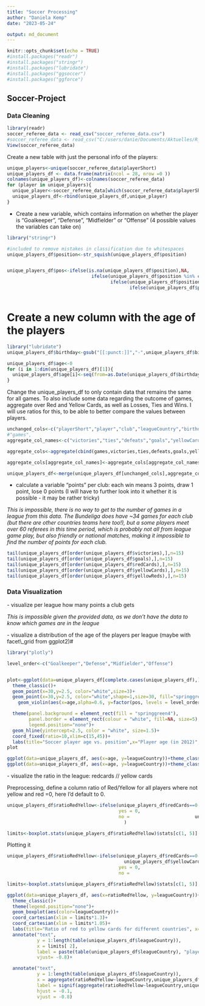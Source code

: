 ```yaml
---
title: "Soccer Processing"
author: "Daniela Kemp"
date: "2023-05-24"

output: md_document
---
```


```r
knitr::opts_chunk$set(echo = TRUE)
#install.packages("readr")
#install.packages("stringr")
#install.packages("lubridate")
#install.packages("ggsoccer")
#install.packages("ggforce")
```

## Soccer-Project

### Data Cleaning

```r
library(readr)
soccer_referee_data <- read_csv("soccer_referee_data.csv")
#soccer_referee_data <- read_csv("C:/users/danie/Documents/Aktuelles/R_Kurs/R_Kurs_Git/Projects/alexanderwinterstetter/soccer_referee_data.csv")
View(soccer_referee_data)
```

Create a new table with just the personal info of the players:

```r
unique_players<-unique(soccer_referee_data$playerShort)
unique_players_df <- data.frame(matrix(ncol = 28, nrow =0 ))
colnames(unique_players_df)<-colnames(soccer_referee_data)
for (player in unique_players){
  unique_player<-soccer_referee_data[which(soccer_referee_data$playerShort==player),][1,]
  unique_players_df<-rbind(unique_players_df,unique_player)
}

```

-   Create a new variable, which contains information on whether the player is "Goalkeeper", "Defense", "Midfielder" or "Offense" (4 possible values the variables can take on)

```r
library("stringr")

#included to remove mistakes in classification due to whitespaces
unique_players_df$position<-str_squish(unique_players_df$position)


unique_players_df$pos<-ifelse(is.na(unique_players_df$position),NA, 
                               ifelse(unique_players_df$position %in% c("Attacking Midfielder","Right Midfielder","Defensive Midfielder","Left Midfielder"), "Midfielder", 
                                      ifelse(unique_players_df$position %in% c("Right Winger","Center Forward","Left Winger"), "Offense", 
                                             ifelse(unique_players_df$position %in% c("Goalkeeper"),"Goalkeeper", "Defense"))))



```

# Create a new column with the age of the players

```r
library("lubridate")
unique_players_df$birthday<-gsub("[[:punct:]]","-",unique_players_df$birthday) %>% dmy()

unique_players_df$age<-0
for (i in 1:dim(unique_players_df)[1]){
  unique_players_df$age[i]<-seq(from=as.Date(unique_players_df$birthday[i]), to=as.Date("2012/12/31"),by="year") %>% length()
}

```

Change the unique_players_df to only contain data that remains the same for all games. To also include some data regarding the outcome of games, aggregate over Red and Yellow Cards, as well as Losses, Ties and Wins. I will use ratios for this, to be able to better compare the values between players.

```r
unchanged_cols<-c("playerShort","player","club","leagueCountry","birthday","height","weight","position","photoID", "pos", "age")
#"games",   
aggregate_col_names<-c("victories","ties","defeats","goals","yellowCards","yellowReds","redCards" )

aggregate_cols<-aggregate(cbind(games,victories,ties,defeats,goals,yellowCards,yellowReds,redCards)  ~ playerShort, data = soccer_referee_data, sum)

aggregate_cols[aggregate_col_names]<-aggregate_cols[aggregate_col_names]/aggregate_cols$games

unique_players_df<-merge(unique_players_df[unchanged_cols],aggregate_cols, by.x="playerShort",by.y = "playerShort")

```

-   calculate a variable "points" per club: each win means 3 points, draw 1 point, lose 0 points (I will have to further look into it whether it is possible - it may be rather tricky)

*This is impossible, there is no way to get to the number of games in a league from this data. The Bundeliga does have \~34 games for each club (but there are other countries teams here too!), but a some players meet over 60 referees in this time period, which is probably not all from league game play, but also friendly or national matches, making it impossible to find the number of points for each club.*

```r
tail(unique_players_df[order(unique_players_df$victories),],n=15)
tail(unique_players_df[order(unique_players_df$goals),],n=15)
tail(unique_players_df[order(unique_players_df$redCards),],n=15)
tail(unique_players_df[order(unique_players_df$yellowCards),],n=15)
tail(unique_players_df[order(unique_players_df$yellowReds),],n=15)
```

### Data Visualization

\- visualize per league how many points a club gets

*This is impossible given the provided data, as we don't have the data to know which games are in the league*

\- visualize a distribution of the age of the players per league (maybe with facet\\\_grid from ggplot2)\#

```r
library("plotly")

level_order<-c("Goalkeeper","Defense","Midfielder","Offense")


plot<-ggplot(data=unique_players_df[complete.cases(unique_players_df),] )+
  theme_classic()+
  geom_point(x=30,y=2.5, color="white",size=3)+
  geom_point(x=30,y=2.5, color="white",shape=1,size=30, fill="springgreen4", stroke=3)+
    geom_violin(aes(x=age,alpha=0.6, y=factor(pos, levels = level_order), col=pos, fill=pos))+

  theme(panel.background = element_rect(fill = "springgreen4"),
        panel.border = element_rect(colour = "white", fill=NA, size=5),
        legend.position="none")+
  geom_hline(yintercept=2.5, color = "white", size=1.5)+
  coord_fixed(ratio=10,xlim=c(15,45))+
  labs(title="Soccer player age vs. position",x="Player age (in 2012)", y="Player position")
plot  
```

```r

ggplot(data=unique_players_df, aes(x=age, y=leagueCountry))+theme_classic()+geom_violin(aes(fill=leagueCountry))+labs(title="Age of players vs league county",y ="")
ggplot(data=unique_players_df, aes(x=age, y=leagueCountry))+theme_classic()+geom_violin(aes(fill=leagueCountry))

```

\- visualize the ratio in the league: redcards // yellow cards

Preprocessing, define a column ratio of Red/Yellow for all players where not yellow and red =0, here I'd default to 0.

```r
unique_players_df$ratioRedYellow<-ifelse(unique_players_df$redCards==0|                                    unique_players_df$yellowCards==0, 
                                         yes = 0, 
                                         no =                        unique_players_df$redCards/unique_players_df$yellowCards
                                           )

limits<-boxplot.stats(unique_players_df$ratioRedYellow)$stats[c(1, 5)]
```

Plotting it

```r
unique_players_df$ratioRedYellow<-ifelse(unique_players_df$redCards==0|
                                           unique_players_df$yellowCards==0, 
                                         yes = 0, 
                                         no =                          unique_players_df$redCards/unique_players_df$yellowCards)

limits<-boxplot.stats(unique_players_df$ratioRedYellow)$stats[c(1, 5)]

ggplot(data=unique_players_df, aes(x=ratioRedYellow, y=leagueCountry))+
  theme_classic()+
  theme(legend.position="none")+
  geom_boxplot(aes(color=leagueCountry))+
  coord_cartesian(xlim = limits*1.3)+
  coord_cartesian(xlim = limits*1.05)+
  labs(title="Ratio of red to yellow cards for different countries", x= "Red cards/yellow cards",y="")+
  annotate("text",
           y = 1:length(table(unique_players_df$leagueCountry)),
           x = limits[ 2],
           label = paste(table(unique_players_df$leagueCountry), "players"),
           vjust= -0.8)+

  annotate("text",
           y = 1:length(table(unique_players_df$leagueCountry)),
           x = aggregate(ratioRedYellow~leagueCountry,unique_players_df,median)[,2],
           label = signif(aggregate(ratioRedYellow~leagueCountry,unique_players_df,median)[,2],digits=3),
           hjust = -0.1,
           vjust = -0.8)

```
